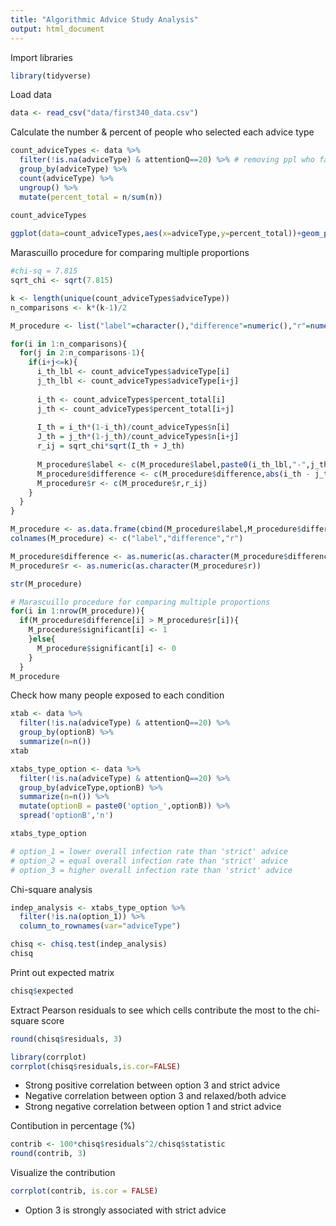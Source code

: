 ```yaml
---
title: "Algorithmic Advice Study Analysis"
output: html_document
---
```


Import libraries
```r
library(tidyverse)
```

Load data

```r
data <- read_csv("data/first340_data.csv") 
```

Calculate the number & percent of people who selected each advice type

```r
count_adviceTypes <- data %>%
  filter(!is.na(adviceType) & attentionQ==20) %>% # removing ppl who failed attention check + NA in advice type
  group_by(adviceType) %>%
  count(adviceType) %>% 
  ungroup() %>% 
  mutate(percent_total = n/sum(n))
     
count_adviceTypes       
```

```r
ggplot(data=count_adviceTypes,aes(x=adviceType,y=percent_total))+geom_point()+ylim(0,1)
```

Marascuillo procedure for comparing multiple proportions

```r
#chi-sq = 7.815
sqrt_chi <- sqrt(7.815)

k <- length(unique(count_adviceTypes$adviceType))
n_comparisons <- k*(k-1)/2

M_procedure <- list("label"=character(),"difference"=numeric(),"r"=numeric())

for(i in 1:n_comparisons){
  for(j in 2:n_comparisons-1){
    if(i+j<=k){
      i_th_lbl <- count_adviceTypes$adviceType[i]
      j_th_lbl <- count_adviceTypes$adviceType[i+j]
      
      i_th <- count_adviceTypes$percent_total[i]
      j_th <- count_adviceTypes$percent_total[i+j]
      
      I_th = i_th*(1-i_th)/count_adviceTypes$n[i]
      J_th = j_th*(1-j_th)/count_adviceTypes$n[i+j]
      r_ij = sqrt_chi*sqrt(I_th + J_th) 
      
      M_procedure$label <- c(M_procedure$label,paste0(i_th_lbl,"-",j_th_lbl))
      M_procedure$difference <- c(M_procedure$difference,abs(i_th - j_th))
      M_procedure$r <- c(M_procedure$r,r_ij)
    }
  }
}

M_procedure <- as.data.frame(cbind(M_procedure$label,M_procedure$difference,M_procedure$r))
colnames(M_procedure) <- c("label","difference","r")

M_procedure$difference <- as.numeric(as.character(M_procedure$difference))
M_procedure$r <- as.numeric(as.character(M_procedure$r))
```

```r
str(M_procedure)
```


```r
# Marascuillo procedure for comparing multiple proportions
for(i in 1:nrow(M_procedure)){
  if(M_procedure$difference[i] > M_procedure$r[i]){
    M_procedure$significant[i] <- 1
    }else{
      M_procedure$significant[i] <- 0
    }
  }
M_procedure
```

Check how many people exposed to each condition

```r
xtab <- data %>%
  filter(!is.na(adviceType) & attentionQ==20) %>%
  group_by(optionB) %>% 
  summarize(n=n())
xtab
```

```r
xtabs_type_option <- data %>%
  filter(!is.na(adviceType) & attentionQ==20) %>%
  group_by(adviceType,optionB) %>% 
  summarize(n=n()) %>% 
  mutate(optionB = paste0('option_',optionB)) %>% 
  spread('optionB','n')

xtabs_type_option

# option_1 = lower overall infection rate than 'strict' advice
# option_2 = equal overall infection rate than 'strict' advice
# option_3 = higher overall infection rate than 'strict' advice
```

Chi-square analysis 

```r
indep_analysis <- xtabs_type_option %>% 
  filter(!is.na(option_1)) %>% 
  column_to_rownames(var="adviceType")

chisq <- chisq.test(indep_analysis)
chisq
```

Print out expected matrix 

```r
chisq$expected
```

Extract Pearson residuals to see which cells contribute the most to the chi-square score

```r
round(chisq$residuals, 3)
```

```r
library(corrplot)
corrplot(chisq$residuals,is.cor=FALSE)
```

- Strong positive correlation between option 3 and strict advice
- Negative correlation between option 3 and relaxed/both advice
- Strong negative correlation between option 1 and strict advice



Contibution in percentage (%)

```r
contrib <- 100*chisq$residuals^2/chisq$statistic
round(contrib, 3)
```

Visualize the contribution

```r
corrplot(contrib, is.cor = FALSE)
```

- Option 3 is strongly associated with strict advice
